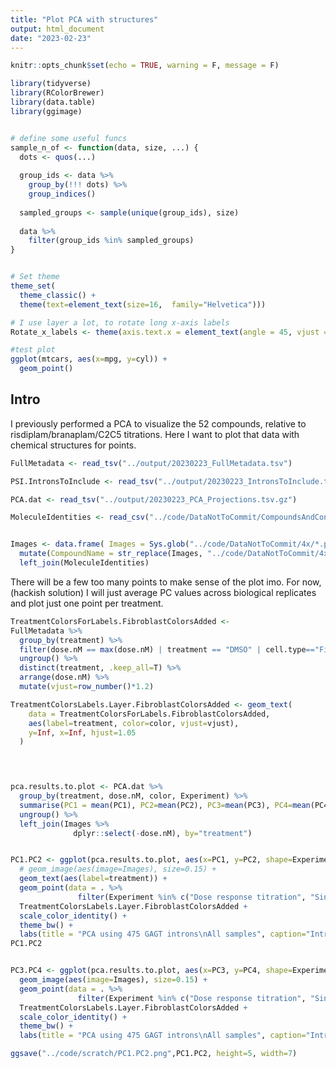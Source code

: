 ```yaml
---
title: "Plot PCA with structures"
output: html_document
date: "2023-02-23"
---
```


```r
knitr::opts_chunk$set(echo = TRUE, warning = F, message = F)

library(tidyverse)
library(RColorBrewer)
library(data.table)
library(ggimage)


# define some useful funcs
sample_n_of <- function(data, size, ...) {
  dots <- quos(...)
  
  group_ids <- data %>% 
    group_by(!!! dots) %>% 
    group_indices()
  
  sampled_groups <- sample(unique(group_ids), size)
  
  data %>% 
    filter(group_ids %in% sampled_groups)
}


# Set theme
theme_set(
  theme_classic() +
  theme(text=element_text(size=16,  family="Helvetica")))

# I use layer a lot, to rotate long x-axis labels
Rotate_x_labels <- theme(axis.text.x = element_text(angle = 45, vjust = 1, hjust=1))

#test plot
ggplot(mtcars, aes(x=mpg, y=cyl)) +
  geom_point()


```

## Intro

I previously performed a PCA to visualize the 52 compounds, relative to risdiplam/branaplam/C2C5 titrations. Here I want to plot that data with chemical structures for points.

```r
FullMetadata <- read_tsv("../output/20230223_FullMetadata.tsv")

PSI.IntronsToInclude <- read_tsv("../output/20230223_IntronsToInclude.tsv.gz")

PCA.dat <- read_tsv("../output/20230223_PCA_Projections.tsv.gz")

MoleculeIdentities <- read_csv("../code/DataNotToCommit/CompoundsAndConcentrations_ZT.csv")


Images <- data.frame( Images = Sys.glob("../code/DataNotToCommit/4x/*.png") ) %>%
  mutate(CompoundName = str_replace(Images, "../code/DataNotToCommit/4x/(.+?).png", "\\1")) %>%
  left_join(MoleculeIdentities)

```

There will be a few too many points to make sense of the plot imo. For now, (hackish solution) I will just average PC values across biological replicates and plot just one point per treatment.

```r
TreatmentColorsForLabels.FibroblastColorsAdded <-
FullMetadata %>%
  group_by(treatment) %>%
  filter(dose.nM == max(dose.nM) | treatment == "DMSO" | cell.type=="Fibroblast") %>%
  ungroup() %>%
  distinct(treatment, .keep_all=T) %>%
  arrange(dose.nM) %>%
  mutate(vjust=row_number()*1.2)

TreatmentColorsLabels.Layer.FibroblastColorsAdded <- geom_text(
    data = TreatmentColorsForLabels.FibroblastColorsAdded, 
    aes(label=treatment, color=color, vjust=vjust),
    y=Inf, x=Inf, hjust=1.05
  )

  


pca.results.to.plot <- PCA.dat %>%
  group_by(treatment, dose.nM, color, Experiment) %>%
  summarise(PC1 = mean(PC1), PC2=mean(PC2), PC3=mean(PC3), PC4=mean(PC4), PC5=mean(PC5)) %>%
  ungroup() %>%
  left_join(Images %>%
              dplyr::select(-dose.nM), by="treatment")


PC1.PC2 <- ggplot(pca.results.to.plot, aes(x=PC1, y=PC2, shape=Experiment)) +
  # geom_image(aes(image=Images), size=0.15) +
  geom_text(aes(label=treatment)) +
  geom_point(data = . %>%
               filter(Experiment %in% c("Dose response titration", "Single high dose fibroblast")), aes(color=color)) +
  TreatmentColorsLabels.Layer.FibroblastColorsAdded +
  scale_color_identity() +
  theme_bw() +
  labs(title = "PCA using 475 GAGT introns\nAll samples", caption="Introns based on being significant in any contrast")
PC1.PC2


PC3.PC4 <- ggplot(pca.results.to.plot, aes(x=PC3, y=PC4, shape=Experiment)) +
  geom_image(aes(image=Images), size=0.15) +
  geom_point(data = . %>%
               filter(Experiment %in% c("Dose response titration", "Single high dose fibroblast")), aes(color=color)) +
  TreatmentColorsLabels.Layer.FibroblastColorsAdded +
  scale_color_identity() +
  theme_bw() +
  labs(title = "PCA using 475 GAGT introns\nAll samples", caption="Introns based on being significant in any contrast")


```

```r
ggsave("../code/scratch/PC1.PC2.png",PC1.PC2, height=5, width=7)
```



